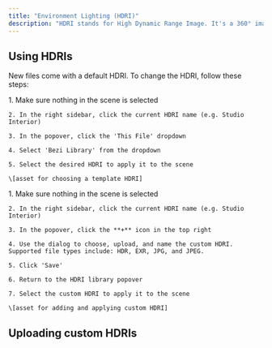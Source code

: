 ```yaml
---
title: "Environment Lighting (HDRI)"
description: "HDRI stands for High Dynamic Range Image. It's a 360° image that is projected on an infinitely large sphere for lighting, skybox, and background purposes."
---
```


## Using HDRIs

New files come with a default HDRI. To change the HDRI, follow these steps:&#x20;

<AccordionGroup>
  <Accordion title="Selecting a Bezi-provided HDRI" defaultOpen={false}>
    1. Make sure nothing in the scene is selected

    2. In the right sidebar, click the current HDRI name (e.g. Studio Interior)

    3. In the popover, click the 'This File' dropdown

    4. Select 'Bezi Library' from the dropdown

    5. Select the desired HDRI to apply it to the scene

    \[asset for choosing a template HDRI]
  </Accordion>

  <Accordion title="Uploading a custom HDRI" defaultOpen={false}>
    1. Make sure nothing in the scene is selected

    2. In the right sidebar, click the current HDRI name (e.g. Studio Interior)

    3. In the popover, click the **+** icon in the top right

    4. Use the dialog to choose, upload, and name the custom HDRI. Supported file types include: HDR, EXR, JPG, and JPEG.

    5. Click 'Save'

    6. Return to the HDRI library popover

    7. Select the custom HDRI to apply it to the scene

    \[asset for adding and applying custom HDRI]
  </Accordion>
</AccordionGroup>

## Uploading custom HDRIs